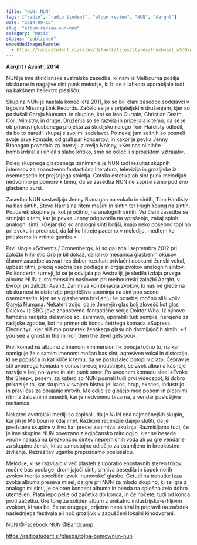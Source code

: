 ```yaml
---
title: "NUN: NUN"
tags: ["radio", "radio študent", "album review", "NUN", "Aarght"]
date: "2014-09-15"
slug: "album-review-nun-nun"
category: "music"
status: "published"
embeddedImagesRemote:
  - https://radiostudent.si/sites/default/files/styles/thumbnail_w530/public/slike/2014-09-15-tolpa-bumov-nun-nun-31517.jpg
---
```



**Aarght / Avant!, 2014**

NUN je ime štiričlanske avstralske zasedbe, ki nam iz Melbourna pošilja obskurne in nagajive sint punk melodije, ki bi se z lahkoto uporabljale tudi na kakšnem hellektro plesišču.

Skupina NUN je nastala konec leta 2011, ko so bili člani zasedbe sodelavci v trgovini Missing Link Records. Začelo se je s prijateljskim druženjem, kjer so poslušali Garyja Numana  in skupine, kot so Iron Curtain, Christian Death, Coil, Ministry, in druge. Druženja so se razvila in pripeljala k temu, da se je ob pripravi glasbenega projekta za študijsko nalogo Tom Hardisty odločil, da bo to naredil skupaj s svojimi sodelavci. Po nekaj jam sešnih so posneli svoje prve komade, odigrali par koncertov, in kakor je pevka Jenny Branagan povedala za intervju z revijo Noisey, »Ker nas ni nihče bombardiral ali uničil s slabo kritiko, smo se odločili s projektom vztrajati«.

Poleg skupnega glasbenega zanimanja je NUN tudi rezultat skupnih interesov za znanstveno fantastično literaturo, televizijo in grozljivke iz osemdesetih let prejšnjega stoletja. Gotska estetika ob sint punk melodijah nedvomno pripomore k temu, da se zasedba NUN ne zapiše samo pod eno glasbeno zvrst.

Zasedbo NUN sestavljajo Jenny Branagan na vokalu in sintih, Tom Hardisty na bas sintih, Steve Harris na ritem mašini in sintih ter Hugh Young na sintih. Poudarek skupine je, kot je očitno, na analognih sintih. Vsi člani zasedbe se strinjajo s tem, kar je pevka Jenny odgovorila na vprašanje, zakaj sploh analogni sinti: »Dejansko so analogni sinti boljši, imajo neko posebno toplino pri zvoku in prednost, da lahko hitreje pademo v melodijo, medtem ko pritiskamo in vrtimo gumbe.«

Prvi single »Solvents / Cronenberg«, ki so ga izdali septembra 2012 pri založbi Nihilistic Orb je bil dokaz, da lahko mešanica glasbenih okusov članov zasedbe ustvari res dober rezultat: privlačni obskurni ženski vokal, upbeat ritmi, precej všečna bas podlaga in orgija zvokov analognih sintov. Po koncertni turneji, ki se je odvijala po Avstraliji, je sledila izdaja prvega albuma NUN z istoimenskim naslovom pri melbournski založbi Aarght, v Evropi pri založbi Avant!. Zanimiva kombinacija zvokov, ki nas ne glede na obskurnost in distorzije prepričljivo spominja na sint pop sceno osemdesetih, kjer se v glasbenem brkljanju še posebej močno sliši vpliv Garyja Numana. Nekateri trdijo, da je Jennyjin glas bolj zlovešč kot glas Dalekov iz BBC-jeve znanstveno-fantastične serije Doktor Who. Iz njihove famozne radijske delavnice so, zanimivo, uporabili tudi semple, narejene za radijske zgodbe, kot na primer ob koncu četrtega komada »Supress Elecricity«, kjer slišimo posnetek ženskega glasu ob dromljajočih sintih: »If you see a ghost in the mirror, then the devil gets you«.

Prvi komad na albumu z imenom »Immersion II« ponuja točno to, na kar namiguje že s samim imenom: močan bas sint, agresiven vokal in distorzijo, ki ne popušča in kar kliče k temu, da se poslušalec potopi v plato. Čeprav je stil uvodnega komada v osnovi precej industrijski, se zvok albuma kasneje razvije v bolj no-wave in sint punk smer. Po uvodnem komadu sledi »Evoke the Sleep«, pesem, za katero so NUN posneli tudi prvi videospot, ki dobro prikazuje to, kar skupina v svojem bistvu je: kaos, hrup, eksces, industrijo ... in pravi čas za obujanje mrtvih. Melodije se gibljejo med popom in plesnimi ritmi z žalostnimi besedili, kar je nedvomno bizarna, a vendar poslušljiva mešanica.

Nekateri avstralski mediji so zapisali, da je NUN ena najmočnejših skupin, kar jih je Melbourne kdaj imel. Različne recenzije dajejo slutiti, da je predstava skupine v živo kar precej zanimiva izkušnja. Razmišljamo tudi, če je ime skupine NUN povezano z egipčansko mitologijo, kjer se beseda »nun« nanaša na brezkončno širitev nepremičnih voda ali pa gre vendarle za skupino žensk, ki se samostojno odločijo za osamljeno in krepkostno življenje. Razrešitev uganke prepuščamo poslušalcu.

Melodije, ki se razvijajo v več plasteh z uporabo enostavnih stereo trikov, močne bas podlage, dromljajoči sinti, srhljiva besedila in šopek norih zvokov tvorijo specifični zvok 'nunovske' glasbe. Četudi na trenutke izza zvoka albuma preseva misel, da gre pri NUN za mlado skupino, ki se igra z analognimi sinti, je celoten koncept albuma in benda na splošno zelo dobro utemeljen. Plata lepo pelje od začetka do konca, in če hočete, tudi od konca proti začetku. Gre torej za soliden album z unikatno industrijsko-srhljivim zvokom, ki vas bo, če ne drugega, prijetno napsihiral in pripravil na začetek naslednjega festivala ali noč grozljivk v zapuščeni lokalni kinodvorani.

[NUN @Facebook](https://www.facebook.com/nunxmelbourne)
[NUN @Bandcamp](https://xxxnunxxx.bandcamp.com/)

<https://radiostudent.si/glasba/tolpa-bumov/nun-nun>

<div
  style={{
    gridArea: "1/1",
    position: "relative",
    placeItems: "center",
    display: "grid",
  }}
>
  <GatsbyImage
    style={{ marginTop: "2em" }}
    imgStyle={{ border: "3px dotted tomato" }}
    alt=""
    image={getImage(props.remoteImages[0])}
  />
</div>
